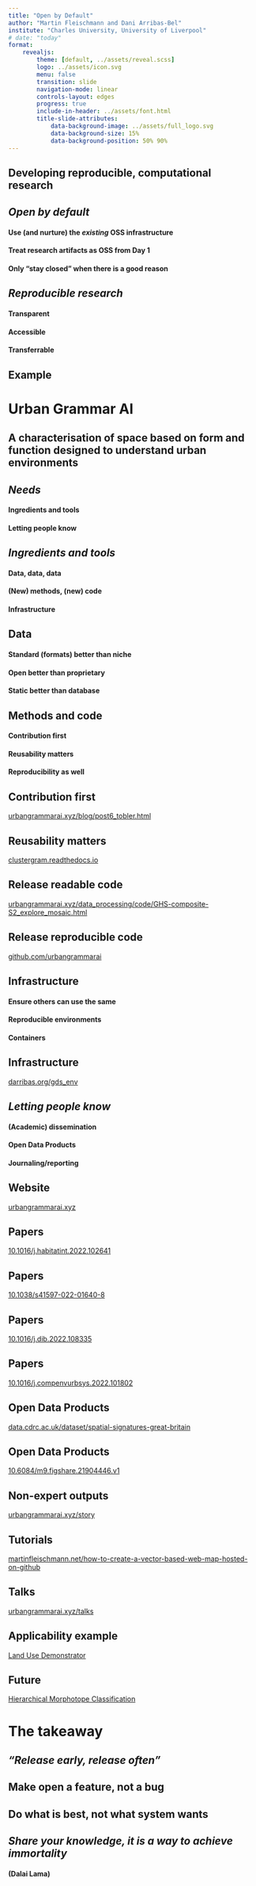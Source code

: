 ```yaml
---
title: "Open by Default"
author: "Martin Fleischmann and Dani Arribas-Bel"
institute: "Charles University, University of Liverpool"
# date: "today"
format:
    revealjs:
        theme: [default, ../assets/reveal.scss]
        logo: ../assets/icon.svg
        menu: false
        transition: slide
        navigation-mode: linear
        controls-layout: edges
        progress: true
        include-in-header: ../assets/font.html
        title-slide-attributes:
            data-background-image: ../assets/full_logo.svg
            data-background-size: 15%
            data-background-position: 50% 90%
---
```



##  Developing reproducible, computational research

## *Open by default*

#### Use (and nurture) the *existing* OSS infrastructure {.fragment}
#### Treat research artifacts as OSS from Day 1 {.fragment}
#### Only "stay closed" when there is a good reason {.fragment}


## *Reproducible research*

#### Transparent  {.fragment}
#### Accessible  {.fragment}
#### Transferrable  {.fragment}


## Example

# Urban Grammar AI


## A characterisation of space based on form and function designed to understand urban environments

## *Needs*

#### Ingredients and tools {.fragment}

#### Letting people know {.fragment}


## *Ingredients and tools*

#### Data, data, data {.fragment}
#### (New) methods, (new) code {.fragment}
#### Infrastructure {.fragment}



## Data

#### Standard (formats) better than niche {.fragment}
#### Open better than proprietary {.fragment}
#### Static better than database {.fragment}



## Methods and code

#### Contribution first {.fragment}
#### Reusability matters {.fragment}
#### Reproducibility as well {.fragment}



## Contribution first {background-image="../figures/202505_T2X/Screenshot_2024-05-16_at_12.18.28.png" background-size=80% background-opacity="0.65"}


::: aside
[urbangrammarai.xyz/blog/post6_tobler.html](https://urbangrammarai.xyz/blog/post6_tobler.html)
:::

## Reusability matters {background-image="../figures/202505_T2X/Screenshot_2024-05-16_at_12.19.30.png" background-size=80% background-opacity="0.65"}

::: aside
[clustergram.readthedocs.io](https://clustergram.readthedocs.io/en/stable/index.html)
:::

## Release readable code {background-image="../figures/202505_T2X/Screenshot_2023-02-13_at_14.54.09.png.public.png" background-size=80% background-opacity="0.65"}

::: aside
[urbangrammarai.xyz/data_processing/code/GHS-composite-S2_explore_mosaic.html](https://urbangrammarai.xyz/data_processing/code/GHS-composite-S2_explore_mosaic.html)
:::

## Release reproducible code {background-image="../figures/202505_T2X/Screenshot_2024-05-16_at_12.16.56.png" background-size=80% background-opacity="0.65"}

::: aside
[github.com/urbangrammarai](https://github.com/urbangrammarai)
:::

## Infrastructure

#### Ensure others can use the same {.fragment}
#### Reproducible environments {.fragment}
#### Containers {.fragment}

## Infrastructure {background-image="../figures/202505_T2X/Screenshot_2024-05-16_at_12.25.19.png" background-size=80% background-opacity="0.65"}

::: aside
[darribas.org/gds_env](https://darribas.org/gds_env)
:::

## *Letting people know*

#### (Academic) dissemination {.fragment}
#### Open Data Products {.fragment}
#### Journaling/reporting {.fragment}

## Website {background-image="../figures/202505_T2X/Screenshot_2023-02-13_at_14.51.57.png.public.png" background-size=80% background-opacity="0.65"}

::: aside
[urbangrammarai.xyz](https://urbangrammarai.xyz)
:::

## Papers {background-image="../figures/202505_T2X/Screenshot_2023-02-13_at_14.57.36.png.public.png" background-size=80% background-opacity="0.65"}


::: aside
[10.1016/j.habitatint.2022.102641](https://doi.org/10.1016/j.habitatint.2022.102641)
:::

## Papers {background-image="../figures/202505_T2X/Screenshot_2023-02-13_at_14.58.08.png.public.png" background-size=80% background-opacity="0.65"}

::: aside
[10.1038/s41597-022-01640-8](https://doi.org/10.1038/s41597-022-01640-8)
:::

## Papers {background-image="../figures/202505_T2X/Screenshot_2023-02-13_at_14.59.03.png.public.png" background-size=80% background-opacity="0.65"}

::: aside
[10.1016/j.dib.2022.108335](https://doi.org/10.1016/j.dib.2022.108335)
:::

## Papers {background-image="../figures/202505_T2X/Screenshot_2023-02-13_at_14.59.34.png.public.png" background-size=80% background-opacity="0.65"}

::: aside
[10.1016/j.compenvurbsys.2022.101802](https://doi.org/10.1016/j.compenvurbsys.2022.101802)
:::

## Open Data Products {background-image="../figures/202505_T2X/Screenshot_2024-05-16_at_12.23.57.png" background-size=80% background-opacity="0.65"}

::: aside
[data.cdrc.ac.uk/dataset/spatial-signatures-great-britain](https://data.cdrc.ac.uk/dataset/spatial-signatures-great-britain)
:::

## Open Data Products {background-image="../figures/202505_T2X/Screenshot_2024-05-16_at_12.24.53.png" background-size=80% background-opacity="0.65"}

::: aside
[10.6084/m9.figshare.21904446.v1](https://doi.org/10.6084/m9.figshare.21904446.v1)
:::

## Non-expert outputs {background-image="../figures/202505_T2X/Screenshot_2023-02-13_at_15.02.31.png.public.png" background-size=80% background-opacity="0.65"}

::: aside
[urbangrammarai.xyz/story](https://urbangrammarai.xyz/story)
:::

## Tutorials {background-image="../figures/202505_T2X/Screenshot_2024-05-16_at_12.14.08.png" background-size=80% background-opacity="0.65"}

::: aside
[martinfleischmann.net/how-to-create-a-vector-based-web-map-hosted-on-github](https://martinfleischmann.net/how-to-create-a-vector-based-web-map-hosted-on-github/)
:::

## Talks {background-image="../figures/202505_T2X/Screenshot_2024-05-16_at_12.29.08.png" background-size=80% background-opacity="0.65"}

::: aside
[urbangrammarai.xyz/talks](https://urbangrammarai.xyz/talks)
:::

## Applicability example

[Land Use Demonstrator](https://urban-analytics-technology-platform.github.io/demoland-web/tyne_and_wear/#10.05/54.94/-1.59)

## Future

[Hierarchical Morphotope Classification](https://uscuni.org/himoc)

# The takeaway

## *"Release early, release often"*

## Make open a feature, not a bug

## Do what is best, not what system wants

## *Share your knowledge, it is a way to achieve immortality*
#### (Dalai Lama)
